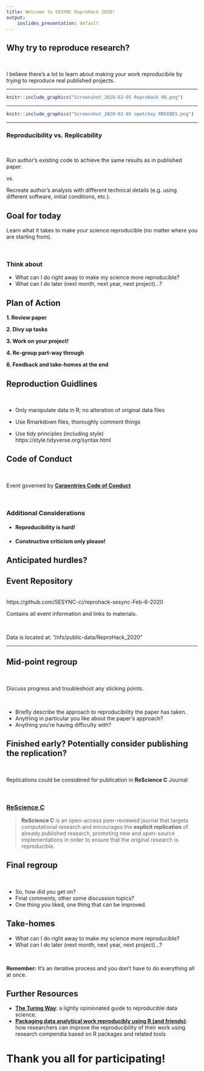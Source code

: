 ```yaml
---
title: Welcome to SESYNC ReproHack 2020!
output:
    ioslides_presentation: default
---
```


## Why try to reproduce research?

<br>

I believe there's a lot to learn about making your work reproducibile by trying to reproduce real published projects.

---

```r
knitr::include_graphics("Screenshot_2020-02-05 ReproHack HQ.png")
```

---

```r
knitr::include_graphics("Screenshot_2020-02-05 opetchey RREEBES.png")
```

---

### **Reproducibility vs. Replicability**

<br>

Run author's existing code to achieve the same results as in published paper.

vs. 

Recreate author's analysis with different technical details (e.g. using different software, initial conditions, etc.).


## Goal for today

Learn what it takes to make your science reproducible (no matter where you are starting from).

<br>

### **Think about**

- What can I do right away to make my science more reproducible?
- What can I do later (next month, next year, next project)...?


## Plan of Action

**1. Review paper**

**2. Divy up tasks**

**3. Work on your project!**

**4. Re-group part-way through**

**6. Feedback and take-homes at the end** 


## Reproduction Guidlines

<br>

- Only manipulate data in R; no alteration of original data files

- Use Rmarkdown files, thoroughly comment things

- Use tidy principles (including style) https://style.tidyverse.org/syntax.html


## Code of Conduct

<br>

Event governed by [**Carpentries Code of Conduct**](https://docs.carpentries.org/topic_folders/policies/code-of-conduct.html)

<br>

### Additional Considerations  
  
- #### Reproducibility is hard!
- #### Constructive criticism only please!


## Anticipated hurdles?


## Event Repository  

<br>
https://github.com/SESYNC-ci/reprohack-sesync-Feb-6-2020
  

  
Contains all event information and links to materials.

<br>

Data is located at: "/nfs/public-data/ReproHack_2020"


---

## Mid-point regroup

<br>

Discuss progress and troubleshoot any sticking points.

<br>

- Briefly describe the approach to reproducibility the paper has taken.
- Anything in particular you like about the paper's approach?
- Anything you're having difficulty with?


## Finished early?  Potentially consider publishing the replication?

<br>

Replications could be considered for publication in **ReScience C** Journal

<br>

### [ReScience C](http://rescience.github.io/)

> **ReScience C** is an open-access peer-reviewed journal that targets computational research and encourages the **explicit replication** of already published research, promoting new and open-source implementations in order to ensure that the original research is reproducible.


## Final regroup

<br>

- So, how did you get on? 
- Final comments; other some discussion topics?
- One thing you liked, one thing that can be improved.


## Take-homes

- What can I do right away to make my science more reproducible?
- What can I do later (next month, next year, next project)...?

<br>

**Remember:** It's an iterative process and you don't have to do everything all at once.


## Further Resources

- [**The Turing Way**](https://the-turing-way.netlify.com/introduction/introduction): a lightly opinionated guide to reproducible data science.
- [**Packaging data analytical work reproducibly using R (and friends)**](https://peerj.com/preprints/3192/): how researchers can improve the reproducibility of their work using research compendia based on R packages and related tools


# Thank you all for participating!  



